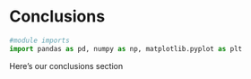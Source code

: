 # Conclusions {#sec-conclusions}

```{python}
#module imports
import pandas as pd, numpy as np, matplotlib.pyplot as plt
```

Here's our conclusions section